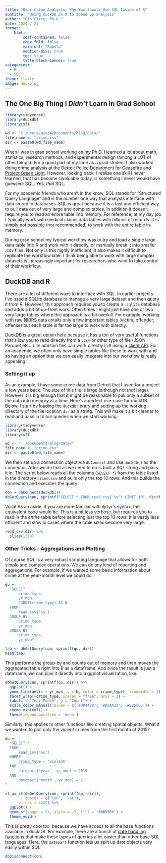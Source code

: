 ```yaml
---
title: "Dear Crime Analysts: Why You Should Use SQL Inside of R"
subtitle: "Using duckDB in R to speed up analysis"
author: "Gio Circo, Ph.D."
date: 2024-7-23
format: 
    html:
        self-contained: false
        code-fold: false
        mainfont: "Roboto"
        section-divs: true
        toc: true
        title-block-banner: true
categories:
  - R
  - SQL
theme: flatly
image: duck.jpg
---
```


## The One Big Thing I *Didn't* Learn In Grad School

```r

library(tidyverse)
library(duckdb)
library(sf)

wd <- "C:/Users/gioc4/Documents/blog/data/"
file_name <- "crime.csv"
dir <- paste0(wd,file_name)
```

When I was in grad school working on my Ph.D. I learned a lot about math, statistics, research methods, and experimental design (among a LOT of other things). For a good part of my time as a grad student I also worked doing crime analysis at the Detroit Police Department for [Ceasefire](https://www.tandfonline.com/doi/abs/10.1080/24751979.2020.1827938) and [Project Green Light](https://link.springer.com/article/10.1007/s11292-019-09404-y). However, looking back, I realize one skill I never learned, that has become invaluable today, is something I never would have guessed: SQL. Yes, *that* SQL.

For my academic friends who aren't in the know, SQL stands for "Structured Query Language" and is the number one way that analysts interface with data stored in databases. SQL is great because it is a fast and efficient way to pull data out of very large and complex tables. In addition it doesn't require you to read an entire table into memory. For reference, at my day job I typically work with medical claims data tables with *billions* of records. It is simply not possible (nor recommended) to work with the entire table in-memory.

During grad school my typical workflow was to try and load a single large data table into R and work with it directly, or manually break it into smaller .csv files. Not only is this highly inefficient, it also makes it difficult to replicate the workflow later. I think being able to work with large complex datasets is increasingly important for researchers who want to take control of their workflow.

## DuckDB and R

There are a lot of different ways to interface with SQL. In earlier projects I've used a SQLite database to manage a very large dataset and then query it from R. However, this approach requires you to create a `.sqlite` database and adds a bit of up-front work. Often times I might just have one or two very large tables where this approach is a bit overkill. For example, working with raw NIBRS data entails only a few important tables (victim, offender, offense) but each table is far too large to work with directly.

[DuckDB](https://duckdb.org/) is a great option here because it has a ton of very useful functions that allow you to read directly from a `.csv` or other type of file (JSON, Parquet,etc...). In addition this can work directly in `R` using a [client API](https://duckdb.org/docs/api/r). For an academic, we often only have simple tables like these to work with and so having an option that we can easily integrate into our workflow is really appealing.

### Setting it up

As an example, I have some crime data from Detroit that I used for a project a few years back. The size of this file is large (although not *that* large). However it is big enough that it might be reasonable to pull only a subset of the data into memory at a time. Here's a perfect use-case for duckDB. Below, I start by loading the `duckdb` library and setting up the working directory of the file location `dir` as a string. This will make it a bit cleaner to read and pass in to our queries when we start working.

```r

library(tidyverse)
library(duckdb)
library(sf)

wd <- "../Documents/blog/data/"
file_name <- "crime.csv"
dir <- paste0(wd,file_name)

```

We then set up a connection object via `dbConnect` and use `duckdb()` as the connector. After we do that all we need to do is built a SQL string and pass it in. The script below reads all the columns (`SELECT *`) from the table listed in the directory `crime.csv` and pulls only the top 10 rows. And this builds the connection and executes the query:

```r

con = dbConnect(duckdb())
dbGetQuery(con, sprintf("SELECT * FROM read_csv('%s') LIMIT 10", dir))
```

Voila! As an aside, if you are more familiar with `dplyr`'s syntax, the equivalent code would be. This is a bit less verbose, but requires you to read in the *entire* table before selecting just the top 10 rows. It is vastly less efficient and slow in cases where the table sizes become very large.

```r
read_csv(dir) %>%
  slice(1:10)
```

### Other Tricks - Aggregations and Plotting

Of course SQL is a very robust scripting language that allows for both simple and complex operations. We can do any kind of reporting and aggregations. For example, if we wanted some basic information about crime at the year-month level we could do:

```r
qu = 
  "SELECT
      crime_type,
      yr_mon,
      COUNT(crime_type) AS N
  FROM
      read_csv('%s')
  GROUP BY
      crime_type,
      yr_mon
  ORDER BY
      crime_type,
      yr_mon"

tab <- dbGetQuery(con, sprintf(qu, dir))
head(tab)

```

This performs the group-by and counts out of memory and then moves the aggregated table right into R as a dataframe. And since the result is just a dataframe, we can pipe it directly into a ggplot visualization, like:

```r
dbGetQuery(con, sprintf(qu, dir)) %>%
  ggplot() +
  geom_line(aes(x = yr_mon, y = N, color = crime_type), linewidth = 1) +
  facet_wrap(~crime_type, scales = "free", ncol = 2) +
  labs(x = "Year-Month", y = "Count") +
  scale_color_manual(values = c('#004488', '#DDAA33', '#BB5566')) +
  theme_minimal() +
  theme(legend.position = 'none')
```

Similarly, this applies to other functions like creating spatial objects. What if we wanted to plot only the violent crimes from the first month of 2015?

```r
qu =
  "SELECT *
  FROM 
      read_csv('%s')
  WHERE 
      crime_type = 'violent'
  AND
      datepart('year', yr_mon) = 2015
  AND
      datepart('month', yr_mon) = 1
"

st_as_sf(dbGetQuery(con, sprintf(qu, dir)),
         coords = c('lon', 'lat'),
         crs = 4326) %>%
  ggplot() +
  geom_sf(shape = 21, alpha = .2, fill = '#BB5566') +
  theme_void()
```

This is pretty cool too, because we have access to all the base functions available in duckDB. For example, there are a bunch of [date handling functions](https://duckdb.org/docs/sql/functions/date.html) that make these types of queries a lot easier than other base SQL languages. Here, the `datepart` function lets us split up date objects very easily within SQL.

```r
dbDisconnect(con)
```
